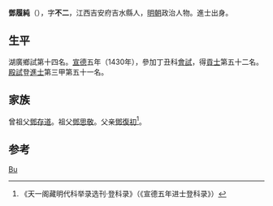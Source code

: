 '''鄧履純'''（{{bd|1391年||？}}），字'''不二'''，江西吉安府吉水縣人，[[明朝|明朝]]政治人物。進士出身。

== 生平 ==
湖廣鄉試第十四名。[[宣德|宣德]]五年（1430年），參加丁丑科[[會試|會試]]，得[[貢士|貢士]]第五十二名。[[殿試|殿試]]登[[進士|進士]]第三甲第五十一名。

== 家族 ==
曾祖父[[鄧存道|鄧存道]]。祖父[[鄧思敬|鄧思敬]]。父亲[[鄧復初|鄧復初]]<ref>《天一阁藏明代科举录选刊·登科录》（《宣德五年进士登科录》）</ref>。

== 参考 ==
{{reflist}}

{{宣德五年庚戌科殿試金榜}}

{{Authority control}}
{{DEFAULTSORT:Deng}}
[[Category:鄧姓|Bu]]

{{明朝人物小作品}}